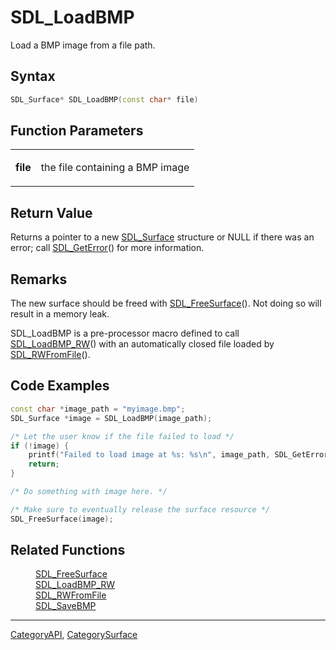 = SDL_LoadBMP =

Load a BMP image from a file path.

== Syntax ==
<syntaxhighlight lang='c++'>
SDL_Surface* SDL_LoadBMP(const char* file)
</syntaxhighlight>

== Function Parameters ==
{|
|'''file'''
|the file containing a BMP image
|}

== Return Value ==

Returns a pointer to a new [[SDL_Surface]] structure or NULL if there was
an error; call [[SDL_GetError]]() for more information.

== Remarks ==

The new surface should be freed with [[SDL_FreeSurface]](). Not doing so will
result in a memory leak.

SDL_LoadBMP is a pre-processor macro defined to call [[SDL_LoadBMP_RW]]() with
an automatically closed file loaded by [[SDL_RWFromFile]]().

== Code Examples ==

<syntaxhighlight lang='c++'>
const char *image_path = "myimage.bmp";
SDL_Surface *image = SDL_LoadBMP(image_path);

/* Let the user know if the file failed to load */
if (!image) {
    printf("Failed to load image at %s: %s\n", image_path, SDL_GetError());
    return;
}

/* Do something with image here. */

/* Make sure to eventually release the surface resource */
SDL_FreeSurface(image);
</syntaxhighlight>

== Related Functions ==
:[[SDL_FreeSurface]]
:[[SDL_LoadBMP_RW]]
:[[SDL_RWFromFile]]
:[[SDL_SaveBMP]]

----
[[CategoryAPI]], [[CategorySurface]]

